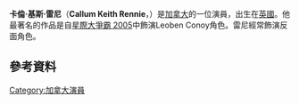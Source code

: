 {{Infobox person
| name = Callum Keith Rennie
| image = Callum Keith Rennie 2011.jpg
| caption = 
| birth_date = {{birth date and age|1960|9|14|df=y}}
| birth_place = 英格蘭[[桑德蘭|桑德蘭]]
| occupation = 演員
| yearsactive = 1993 – 現在}}
'''卡倫·基斯·雷尼'''（'''Callum Keith Rennie'''，{{bd|1960年|9月14日}}）是[[加拿大|加拿大]]的一位演員，出生在[[英國|英國]]。他最著名的作品是自[[星際大爭霸_2005|星際大爭霸 2005]]中飾演Leoben Conoy角色。雷尼經常飾演反面角色。
==參考資料==
{{reflist}}
[[Category:加拿大演員|Category:加拿大演員]]